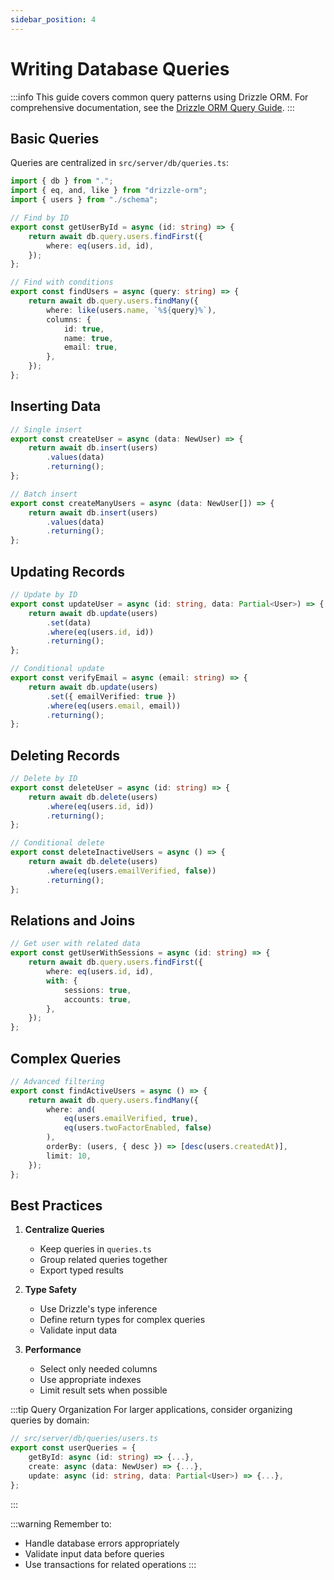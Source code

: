 ```yaml
---
sidebar_position: 4
---
```


# Writing Database Queries

:::info
This guide covers common query patterns using Drizzle ORM. For comprehensive documentation, see the [Drizzle ORM Query Guide](https://orm.drizzle.team/docs/select).
:::

## Basic Queries

Queries are centralized in `src/server/db/queries.ts`:

```typescript
import { db } from ".";
import { eq, and, like } from "drizzle-orm";
import { users } from "./schema";

// Find by ID
export const getUserById = async (id: string) => {
    return await db.query.users.findFirst({
        where: eq(users.id, id),
    });
};

// Find with conditions
export const findUsers = async (query: string) => {
    return await db.query.users.findMany({
        where: like(users.name, `%${query}%`),
        columns: {
            id: true,
            name: true,
            email: true,
        },
    });
};
```

## Inserting Data

```typescript
// Single insert
export const createUser = async (data: NewUser) => {
    return await db.insert(users)
        .values(data)
        .returning();
};

// Batch insert
export const createManyUsers = async (data: NewUser[]) => {
    return await db.insert(users)
        .values(data)
        .returning();
};
```

## Updating Records

```typescript
// Update by ID
export const updateUser = async (id: string, data: Partial<User>) => {
    return await db.update(users)
        .set(data)
        .where(eq(users.id, id))
        .returning();
};

// Conditional update
export const verifyEmail = async (email: string) => {
    return await db.update(users)
        .set({ emailVerified: true })
        .where(eq(users.email, email))
        .returning();
};
```

## Deleting Records

```typescript
// Delete by ID
export const deleteUser = async (id: string) => {
    return await db.delete(users)
        .where(eq(users.id, id))
        .returning();
};

// Conditional delete
export const deleteInactiveUsers = async () => {
    return await db.delete(users)
        .where(eq(users.emailVerified, false))
        .returning();
};
```

## Relations and Joins

```typescript
// Get user with related data
export const getUserWithSessions = async (id: string) => {
    return await db.query.users.findFirst({
        where: eq(users.id, id),
        with: {
            sessions: true,
            accounts: true,
        },
    });
};
```

## Complex Queries

```typescript
// Advanced filtering
export const findActiveUsers = async () => {
    return await db.query.users.findMany({
        where: and(
            eq(users.emailVerified, true),
            eq(users.twoFactorEnabled, false)
        ),
        orderBy: (users, { desc }) => [desc(users.createdAt)],
        limit: 10,
    });
};
```

## Best Practices

1. **Centralize Queries**
   - Keep queries in `queries.ts`
   - Group related queries together
   - Export typed results

2. **Type Safety**
   - Use Drizzle's type inference
   - Define return types for complex queries
   - Validate input data

3. **Performance**
   - Select only needed columns
   - Use appropriate indexes
   - Limit result sets when possible

:::tip Query Organization
For larger applications, consider organizing queries by domain:
```typescript
// src/server/db/queries/users.ts
export const userQueries = {
    getById: async (id: string) => {...},
    create: async (data: NewUser) => {...},
    update: async (id: string, data: Partial<User>) => {...},
};
```
:::

:::warning
Remember to:
- Handle database errors appropriately
- Validate input data before queries
- Use transactions for related operations
:::